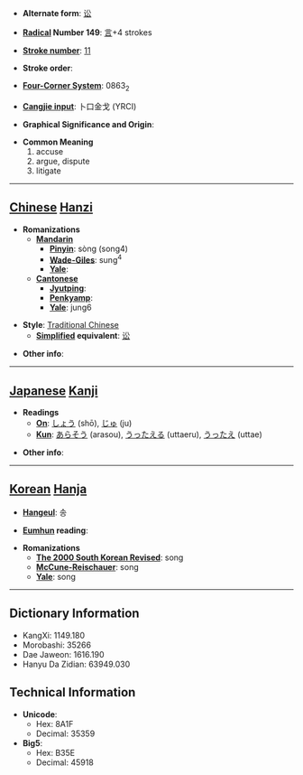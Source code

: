* '''Alternate form''': [[讼]]

* '''[[Wiktionary:Chinese radical index| Radical]] Number 149''': [[Wiktionary:Chinese radical index 言|言]]+4 strokes

* '''[[Wiktionary:Chinese total strokes index|Stroke number]]''': [[Wiktionary:Chinese total strokes index 11|11]]

* '''Stroke order''': 

* '''[[Wiktionary:Chinese four corner index|Four-Corner System]]''': 0863<sub>2</sub>

* '''[[Wiktionary:Chinese Cangjie index|Cangjie input]]''': 卜口金戈 (YRCI)

* '''Graphical Significance and Origin''': 

* '''Common Meaning'''
*#accuse
*# argue, dispute
*# litigate


----

== [[Chinese]] [[Hanzi]] ==

* '''Romanizations'''
** '''[[Mandarin]]'''
*** '''[[Pinyin]]''': sòng (song4)
*** '''[[Wade-Giles]]''': sung<sup>4</sup>
*** '''[[Yale]]''': 
** '''[[Cantonese]]'''
*** '''[[Jyutping]]''':
*** '''[[Penkyamp]]''': 
*** '''[[Yale]]''': jung6

* '''Style''': [[Traditional Chinese]] 
** '''[[Simplified Chinese|Simplified]] equivalent''': [[讼]]

* '''Other info''': 

----

== [[Japanese]] [[Kanji]] ==

* '''Readings'''
** '''[[On]]''': [[しょう]] (shō), [[じゅ]] (ju)
** '''[[Kun]]''': [[あらそう]] (arasou), [[うったえる]] (uttaeru), [[うったえ]] (uttae)

* '''Other info''':  

----

== [[Korean]] [[Hanja]] ==

* '''[[Hangeul]]''': 송

* '''[[Eumhun]] reading''': 

* '''Romanizations'''
** '''[[The 2000 South Korean Revised Romanization|The 2000 South Korean Revised]]''': song
** '''[[McCune-Reischauer]]''': song
** '''[[Yale]]''': song

----

== Dictionary Information ==

* KangXi: 1149.180
* Morobashi: 35266
* Dae Jaweon: 1616.190
* Hanyu Da Zidian: 63949.030

== Technical Information ==

* '''Unicode''':
** Hex: 8A1F
** Decimal: 35359
* '''Big5''':
** Hex: B35E
** Decimal: 45918